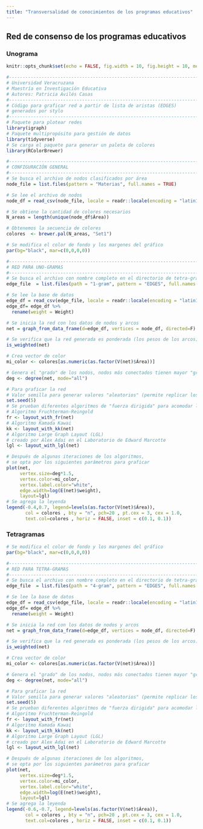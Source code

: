 ```yaml
---
title: "Transversalidad de conocimientos de los programas educativos"
---
```


## Red de consenso de los programas educativos
### Unograma

```r
knitr::opts_chunk$set(echo = FALSE, fig.width = 10, fig.height = 10, message=FALSE, results='hide')
```

```r
#-------------------------------------------------------------------------------------
# Universidad Veracruzana
# Maestría en Investigación Educativa
# Autores: Patricia Avilés Casas
#-------------------------------------------------------------------------------------
# Código para graficar red a partir de lista de aristas (EDGES)
# generados por stylo
#-------------------------------------------------------------------------------------
# Paquete para plotear redes
library(igraph)
# Paquete multipropósito para gestión de datos
library(tidyverse)
# Se carga el paquete para generar un paleta de colores
library(RColorBrewer)

#-------------------------------------------------------------------------------------
# CONFIGURACIÓN GENERAL
#-------------------------------------------------------------------------------------
# Se busca el archivo de nodos clasificados por área
node_file = list.files(pattern = "Materias", full.names = TRUE)

# Se lee el archivo de nodos
node_df = read_csv(node_file, locale = readr::locale(encoding = "latin1"))

# Se obtiene la cantidad de colores necesarios
N_areas = length(unique(node_df$Área))

# Obtenemos la secuencia de colores
colores  <- brewer.pal(N_areas, "Set1") 

```

```r
# Se modifica el color de fondo y los margenes del gráfico
par(bg="black", mar=c(0,0,0,0))

#-------------------------------------------------------------------------------------
# RED PARA UNO-GRAMAS
#-------------------------------------------------------------------------------------
# Se busca el archivo con nombre completo en el directorio de tetra-gramas
edge_file  = list.files(path = "1-gram", pattern = "EDGES", full.names = TRUE)

# Se lee la base de datos
edge_df = read_csv(edge_file, locale = readr::locale(encoding = "latin1"))
edge_df= edge_df %>%
  rename(weight = Weight)

# Se inicia la red con los datos de nodos y arcos
net = graph_from_data_frame(d=edge_df, vertices = node_df, directed=F)

# Se verifica que la red generada es ponderada (los pesos de los arcos)
is_weighted(net)

# Crea vector de color
mi_color <- colores[as.numeric(as.factor(V(net)$Área))]

# Genera el "grado" de los nodos, nodos más conectados tienen mayor "grado"
deg <- degree(net, mode="all")

# Para graficar la red
# Valor semilla para generar valores "aleatorios" (permite replicar los gráficos)
set.seed(5)
# Se prueban diferentes algoritmos de "fuerza dirigida" para acomodar los nodos
# Algoritmo Fruchterman-Reingold
fr <- layout_with_fr(net)
# Algoritmo Kamada Kawai
kk <- layout_with_kk(net)
# Algoritmo Large Graph Layout (LGL) 
# creado por Alex Adai en el Laboratorio de Edward Marcotte
lgl <- layout_with_lgl(net)

# Después de algunas iteraciones de los algoritmos, 
# se opta por los siguientes parámetros para graficar
plot(net, 
     vertex.size=deg*1.5, 
     vertex.color=mi_color, 
     vertex.label.color="white",
     edge.width=log(E(net)$weight),
     layout=lgl)
# Se agrega la leyenda
legend(-0.4,0.7, legend=levels(as.factor(V(net)$Área)), 
       col = colores , bty = "n", pch=20 , pt.cex = 3, cex = 1.0, 
       text.col=colores , horiz = FALSE, inset = c(0.1, 0.1))
```


### Tetragramas

```r
# Se modifica el color de fondo y los margenes del gráfico
par(bg="black", mar=c(0,0,0,0))

#-------------------------------------------------------------------------------------
# RED PARA TETRA-GRAMAS
#-------------------------------------------------------------------------------------
# Se busca el archivo con nombre completo en el directorio de tetra-gramas
edge_file  = list.files(path = "4-gram", pattern = "EDGES", full.names = TRUE)

# Se lee la base de datos
edge_df = read_csv(edge_file, locale = readr::locale(encoding = "latin1"))
edge_df= edge_df %>%
  rename(weight = Weight)

# Se inicia la red con los datos de nodos y arcos
net = graph_from_data_frame(d=edge_df, vertices = node_df, directed=F)

# Se verifica que la red generada es ponderada (los pesos de los arcos)
is_weighted(net)

# Crea vector de color
mi_color <- colores[as.numeric(as.factor(V(net)$Área))]

# Genera el "grado" de los nodos, nodos más conectados tienen mayor "grado"
deg <- degree(net, mode="all")

# Para graficar la red
# Valor semilla para generar valores "aleatorios" (permite replicar los gráficos)
set.seed(5)
# Se prueban diferentes algoritmos de "fuerza dirigida" para acomodar los nodos
# Algoritmo Fruchterman-Reingold
fr <- layout_with_fr(net)
# Algoritmo Kamada Kawai
kk <- layout_with_kk(net)
# Algoritmo Large Graph Layout (LGL) 
# creado por Alex Adai en el Laboratorio de Edward Marcotte
lgl <- layout_with_lgl(net)

# Después de algunas iteraciones de los algoritmos, 
# se opta por los siguientes parámetros para graficar
plot(net, 
     vertex.size=deg*1.5, 
     vertex.color=mi_color, 
     vertex.label.color="white",
     edge.width=log(E(net)$weight),
     layout=lgl)
# Se agrega la leyenda
legend(-0.6,-0.7, legend=levels(as.factor(V(net)$Área)), 
       col = colores , bty = "n", pch=20 , pt.cex = 3, cex = 1.0, 
       text.col=colores , horiz = FALSE, inset = c(0.1, 0.1))
```